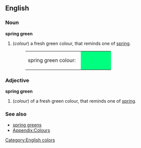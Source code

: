 {{Wikipedia}}
==English==

===Noun===
'''spring green'''
#(''colour'') a fresh green colour, that reminds one of [[spring]].
#:<table><tr><td>spring green colour: &nbsp;</td><td bgcolor="#00FF7F" width="80">&nbsp; </td></tr></table>

===Adjective===
'''spring green'''
#(''colour'') of a fresh green colour, that reminds one of [[spring]].

===See also===
*[[spring greens]]
*[[Wiktionary_Appendix:Colours|Appendix:Colours]]

[[Category:English colors]]